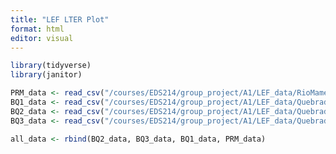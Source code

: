 ```yaml
---
title: "LEF LTER Plot"
format: html
editor: visual
---
```


```r
library(tidyverse)
library(janitor)
```

```r
PRM_data <- read_csv("/courses/EDS214/group_project/A1/LEF_data/RioMameyesPuenteRoto.csv") 
BQ1_data <- read_csv("/courses/EDS214/group_project/A1/LEF_data/QuebradaCuenca1-Bisley.csv") 
BQ2_data <- read_csv("/courses/EDS214/group_project/A1/LEF_data/QuebradaCuenca2-Bisley.csv") 
BQ3_data <- read_csv("/courses/EDS214/group_project/A1/LEF_data/QuebradaCuenca3-Bisley.csv") 
```

```r
all_data <- rbind(BQ2_data, BQ3_data, BQ1_data, PRM_data)
```

